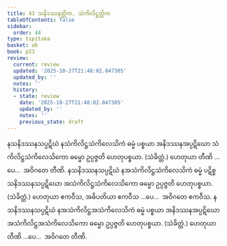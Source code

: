 ```yaml
---
title: 43 သနိဒဿနတ္တိက, သံကိလိဋ္ဌတ္တိက
tableOfContents: false
sidebar:
  order: 44
type: tipitaka
basket: ab
book: p23
review:
  current: review
  updated: '2025-10-27T21:48:02.047305'
  updated_by: ''
  notes: ''
  history:
  - state: review
    date: '2025-10-27T21:48:02.047305'
    updated_by: ''
    notes: ''
    previous_state: draft
---
```



<ReviewStatus review={frontmatter.review} showDetails={true} />

<HypothesisAnnotation frontmatter={frontmatter} />

<DynamicBreadcrumb />

<Division number="52" book="p23" e="ch" v="40" p="418">

<Paragraph number="165" book="p23">
နသနိဒဿနသပ္ပဋိဃံ နသံကိလိဋ္ဌသံကိလေသိကံ ဓမ္မံ ပစ္စယာ အနိဒဿနအပ္ပဋိဃော သံကိလိဋ္ဌသံကိလေသိကော ဓမ္မော ဥပ္ပဇ္ဇတိ ဟေတုပစ္စယာ. (သံခိတ္တံ.) ဟေတုယာ တီဏိ …ပေ…  အဝိဂတေ တီဏိ.
</Paragraph>

<Paragraph number="166" book="p23">
နသနိဒဿနသပ္ပဋိဃံ နအသံကိလိဋ္ဌသံကိလေသိကံ ဓမ္မံ ပဋိစ္စ သနိဒဿနသပ္ပဋိဃော အသံကိလိဋ္ဌသံကိလေသိကော ဓမ္မော ဥပ္ပဇ္ဇတိ ဟေတုပစ္စယာ. (သံခိတ္တံ.) ဟေတုယာ ဧကဝီသ, အဓိပတိယာ ဧကဝီသ …ပေ…  အဝိဂတေ ဧကဝီသ.
</Paragraph>

<Paragraph number="167" book="p23">
နသနိဒဿနသပ္ပဋိဃံ နအသံကိလိဋ္ဌအသံကိလေသိကံ ဓမ္မံ ပစ္စယာ အနိဒဿနအပ္ပဋိဃော အသံကိလိဋ္ဌအသံကိလေသိကော ဓမ္မော ဥပ္ပဇ္ဇတိ ဟေတုပစ္စယာ. (သံခိတ္တံ.) ဟေတုယာ တီဏိ …ပေ…  အဝိဂတေ တီဏိ.
</Paragraph>
</Division>